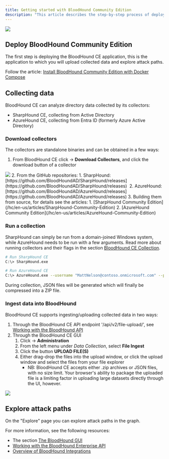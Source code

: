---
title: Getting started with BloodHound Community Edition
description: "This article describes the step-by-step process of deploying and using BloodHound Community Edition (CE)."
---

<Frame>
  <img src="/hc/article_attachments/18246479746331.png"/>
</Frame>

## Deploy BloodHound Community Edition

The first step is deploying the BloodHound CE application, this is the application to which you will upload collected data and explore attack paths.

Follow the article: [Install BloodHound Community Edition with Docker Compose](/hc/en-us/articles/Install-BloodHound-Community-Edition-with-Docker-Compose)

## Collecting data

BloodHound CE can analyze directory data collected by its collectors:

* SharpHound CE, collecting from Active Directory
* AzureHound CE, collecting from Entra ID (formerly Azure Active Directory)

### Download collectors

The collectors are standalone binaries and can be obtained in a few ways:

1.  From BloodHound CE click <Icon icon="gear" iconType="solid"/> → **Download Collectors**, and click the download button of a collector
   <Frame>
    <img src="/hc/article_attachments/17779888642587.png"/>
   </Frame>
2.  From the GitHub repositories:
    1.  SharpHound: [https://github.com/BloodHoundAD/SharpHound/releases](https://github.com/BloodHoundAD/SharpHound/releases) 
    2.  AzureHound: [https://github.com/BloodHoundAD/AzureHound/releases](https://github.com/BloodHoundAD/AzureHound/releases)
3.  Building them from source, for details see the articles:
    1.  [SharpHound Community Edition](/hc/en-us/articles/SharpHound-Community-Edition)
    2.  [AzureHound Community Edition](/hc/en-us/articles/AzureHound-Community-Edition)

### Run a collection

SharpHound can simply be run from a domain-joined Windows system, while AzureHound needs to be run with a few arguments. Read more about running collectors and their flags in the section [BloodHound CE Collection](/hc/en-us/sections/BloodHound-CE-Collection).

```bash
# Run SharpHound CE
C:\> SharpHound.exe
```

```bash
# Run AzureHound CE
C:\> AzureHound.exe --username "MattNelson@contoso.onmicrosoft.com" --password "MyVeryStrongPassword" --tenant "contoso.onmicrosoft.com" list
```
During collection, JSON files will be generated which will finally be compressed into a ZIP file.

### Ingest data into BloodHound

BloodHound CE supports ingesting/uploading collected data in two ways:

1.  Through the BloodHound CE API endpoint '/api/v2/file-upload/', see [Working with the BloodHound API](/hc/en-us/articles/Working-with-the-BloodHound-API)
2.  Through the BloodHound CE GUI
    1.  Click <Icon icon="gear" iconType="solid"/> → **Administration**
    2.  From the left menu under _Data Collection_, select **File Ingest**
    3.  Click the button **UPLOAD FILE(S)**
    4.  Either drag-drop the files into the upload window, or click the upload window and select the files from your file explorer
        * NB: BloodHound CE accepts either .zip archives or JSON files, with no size limit. Your browser's ability to package the uploaded file is a limiting factor in uploading large datasets directly through the UI, however.

<Frame>
  <img src="/hc/article_attachments/17780014110363.png"/>
</Frame>

## Explore attack paths

On the "Explore" page you can explore attack paths in the graph.

For more information, see the following resources:

* The section [The BloodHound GUI](/hc/en-us/sections/The-BloodHound-GUI)
* [Working with the BloodHound Enterprise API](/hc/en-us/articles/Working-with-the-BloodHound-API)
* [Overview of BloodHound Integrations](/hc/en-us/articles/Overview-of-BloodHound-Integrations)

